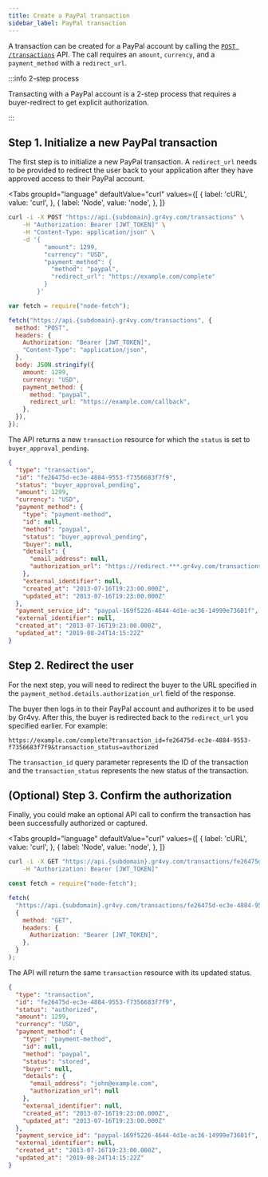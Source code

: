 ```yaml
---
title: Create a PayPal transaction
sidebar_label: PayPal transaction
---
```



A transaction can be created for a PayPal account by calling the
[`POST /transactions`][api] API. The call requires an `amount`, `currency`, and
a `payment_method` with a `redirect_url`.

:::info 2-step process

Transacting with a PayPal account is a 2-step process that requires a
buyer-redirect to get explicit authorization.

:::

## Step 1. Initialize a new PayPal transaction

The first step is to initialize a new PayPal transaction. A `redirect_url` needs
to be provided to redirect the user back to your application after they have
approved access to their PayPal account.

<Tabs
  groupId="language"
  defaultValue="curl"
  values={[
    { label: 'cURL', value: 'curl', },
    { label: 'Node', value: 'node', },
  ]}
>
  <TabItem value="curl">

```bash {5-12}
curl -i -X POST "https://api.{subdomain}.gr4vy.com/transactions" \
    -H "Authorization: Bearer [JWT_TOKEN]" \
    -H "Content-Type: application/json" \
    -d '{
          "amount": 1299,
          "currency": "USD",
          "payment_method": {
            "method": "paypal",
            "redirect_url": "https://example.com/complete"
          }
        }'
```

  </TabItem>
  <TabItem value="node">

```js {10-17}
var fetch = require("node-fetch");

fetch("https://api.{subdomain}.gr4vy.com/transactions", {
  method: "POST",
  headers: {
    Authorization: "Bearer [JWT_TOKEN]",
    "Content-Type": "application/json",
  },
  body: JSON.stringify({
    amount: 1299,
    currency: "USD",
    payment_method: {
      method: "paypal",
      redirect_url: "https://example.com/callback",
    },
  }),
});
```

</TabItem>
</Tabs>

The API returns a new `transaction` resource for which the `status` is set to
`buyer_approval_pending`.

```json title="POST /transactions"
{
  "type": "transaction",
  "id": "fe26475d-ec3e-4884-9553-f7356683f7f9",
  "status": "buyer_approval_pending",
  "amount": 1299,
  "currency": "USD",
  "payment_method": {
    "type": "payment-method",
    "id": null,
    "method": "paypal",
    "status": "buyer_approval_pending",
    "buyer": null,
    "details": {
      "email_address": null,
      "authorization_url": "https://redirect.***.gr4vy.com/transactions/ffc88ec9-e1ee-45ba-993d-b5902c3b2a8c"
    },
    "external_identifier": null,
    "created_at": "2013-07-16T19:23:00.000Z",
    "updated_at": "2013-07-16T19:23:00.000Z"
  },
  "payment_service_id": "paypal-169f5226-4644-4d1e-ac36-14999e73601f",
  "external_identifier": null,
  "created_at": "2013-07-16T19:23:00.000Z",
  "updated_at": "2019-08-24T14:15:22Z"
}
```

## Step 2. Redirect the user

For the next step, you will need to redirect the buyer to the URL specified in
the `payment_method.details.authorization_url` field of the response.

The buyer then logs in to their PayPal account and authorizes it to be used by
Gr4vy. After this, the buyer is redirected back to the `redirect_url` you
specified earlier. For example:

```
https://example.com/complete?transaction_id=fe26475d-ec3e-4884-9553-f7356683f7f9&transaction_status=authorized
```

The `transaction_id` query parameter represents the ID of the transaction and
the `transaction_status` represents the new status of the transaction.

## (Optional) Step 3. Confirm the authorization

Finally, you could make an optional API call to confirm the transaction has been
successfully authorized or captured.

<Tabs
  groupId="language"
  defaultValue="curl"
  values={[
    { label: 'cURL', value: 'curl', },
    { label: 'Node', value: 'node', },
  ]}
>
  <TabItem value="curl">

```bash
curl -i -X GET "https://api.{subdomain}.gr4vy.com/transactions/fe26475d-ec3e-4884-9553-f7356683f7f9" \
    -H "Authorization: Bearer [JWT_TOKEN]"
```

  </TabItem>
  <TabItem value="node">

```js
const fetch = require("node-fetch");

fetch(
  "https://api.{subdomain}.gr4vy.com/transactions/fe26475d-ec3e-4884-9553-f7356683f7f9",
  {
    method: "GET",
    headers: {
      Authorization: "Bearer [JWT_TOKEN]",
    },
  }
);
```

  </TabItem>
</Tabs>

The API will return the same `transaction` resource with its updated status.

```json title="GET /transactions/fe26475d-ec3e-4884-9553-f7356683f7f9"
{
  "type": "transaction",
  "id": "fe26475d-ec3e-4884-9553-f7356683f7f9",
  "status": "authorized",
  "amount": 1299,
  "currency": "USD",
  "payment_method": {
    "type": "payment-method",
    "id": null,
    "method": "paypal",
    "status": "stored",
    "buyer": null,
    "details": {
      "email_address": "john@example.com",
      "authorization_url": null
    },
    "external_identifier": null,
    "created_at": "2013-07-16T19:23:00.000Z",
    "updated_at": "2013-07-16T19:23:00.000Z"
  },
  "payment_service_id": "paypal-169f5226-4644-4d1e-ac36-14999e73601f",
  "external_identifier": null,
  "created_at": "2013-07-16T19:23:00.000Z",
  "updated_at": "2019-08-24T14:15:22Z"
}
```

[api]: /reference#operation/authorize-new-transaction
[guides]: /guides/payment-methods
